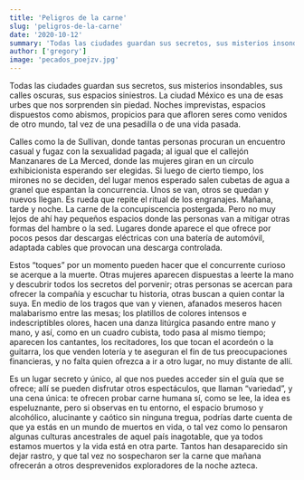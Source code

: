 ```yaml
---
title: 'Peligros de la carne'
slug: 'peligros-de-la-carne'
date: '2020-10-12'
summary: 'Todas las ciudades guardan sus secretos, sus misterios insondables, sus calles oscuras, sus espacios siniestros.'
author: ['gregory']
image: 'pecados_poejzv.jpg'
---
```


Todas las ciudades guardan sus secretos, sus misterios insondables, sus calles oscuras, sus espacios siniestros. La ciudad México es una de esas urbes que nos sorprenden sin piedad. Noches imprevistas, espacios dispuestos como abismos, propicios para que afloren seres como venidos de otro mundo, tal vez de una pesadilla o de una vida pasada. 

Calles como la de Sullivan, donde tantas personas procuran un encuentro casual y fugaz con la sexualidad pagada; al igual que el callejón Manzanares de La Merced, donde las mujeres giran en un círculo exhibicionista esperando ser elegidas. Si luego de cierto tiempo, los mirones no se deciden, del lugar menos esperado salen cubetas de agua a granel que espantan la concurrencia. Unos se van, otros se quedan y nuevos llegan. Es rueda que repite el ritual de los engranajes. Mañana, tarde y noche. La carne de la concupiscencia postergada. Pero no muy lejos de ahí hay pequeños espacios donde las personas van a mitigar otras formas del hambre o la sed. Lugares donde aparece el que ofrece por pocos pesos dar descargas eléctricas con una batería de automóvil, adaptada cables que provocan una descarga controlada. 

Estos “toques” por un momento pueden hacer que el concurrente curioso se acerque a la muerte. Otras mujeres aparecen dispuestas a leerte la mano y descubrir todos los secretos del porvenir; otras personas se acercan para ofrecer la compañía y escuchar tu historia, otras buscan a quien contar la suya. En medio de los tragos que van y vienen, afanados meseros hacen malabarismo entre las mesas; los platillos de colores intensos e indescriptibles olores, hacen una danza litúrgica pasando entre mano y mano, y así, como en un cuadro cubista, todo pasa al mismo tiempo; aparecen los cantantes, los recitadores, los que tocan el acordeón o la guitarra, los que venden lotería y te aseguran el fin de tus preocupaciones financieras, y no falta quien ofrezca a ir a otro lugar, no muy distante de allí. 

Es un lugar secreto y único, al que nos puedes acceder sin el guía que se ofrece; allí se pueden disfrutar otros espectáculos,  que llaman “variedad”, y una cena única: te ofrecen probar carne humana sí, como se lee, la idea es espeluznante, pero si observas en tu entorno, el espacio brumoso y alcohólico, alucinante y caótico sin  ninguna tregua, podrías darte cuenta de que ya estás en un mundo de muertos en vida, o tal vez como lo pensaron algunas culturas ancestrales de aquel país inagotable, que ya todos estamos muertos y la vida está en otra parte. Tantos han desaparecido sin dejar rastro, y que tal vez no sospecharon ser la carne que mañana ofrecerán a otros desprevenidos exploradores de la noche azteca.